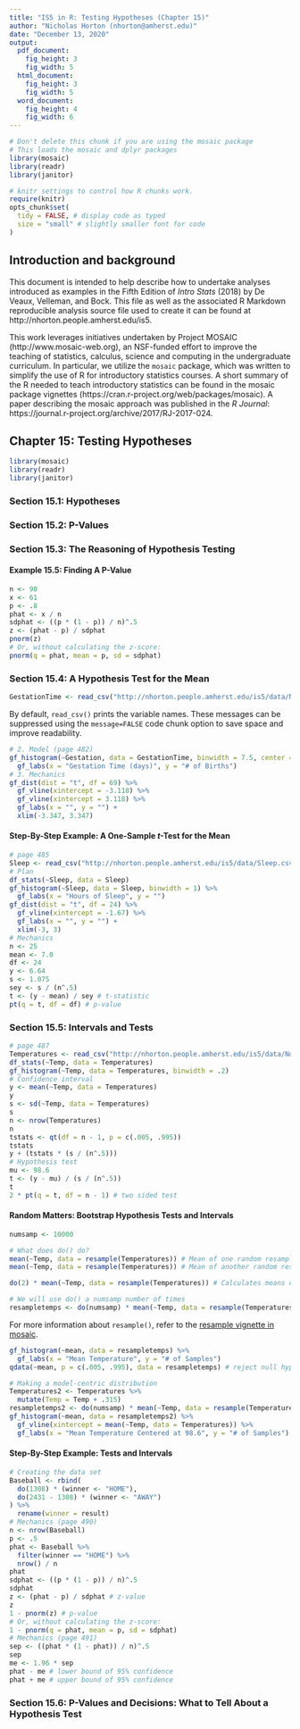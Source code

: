```yaml
---
title: "IS5 in R: Testing Hypotheses (Chapter 15)"
author: "Nicholas Horton (nhorton@amherst.edu)"
date: "December 13, 2020"
output: 
  pdf_document:
    fig_height: 3
    fig_width: 5
  html_document:
    fig_height: 3
    fig_width: 5
  word_document:
    fig_height: 4
    fig_width: 6
---
```



```r
# Don't delete this chunk if you are using the mosaic package
# This loads the mosaic and dplyr packages
library(mosaic)
library(readr)
library(janitor)
```

```r
# knitr settings to control how R chunks work.
require(knitr)
opts_chunk$set(
  tidy = FALSE, # display code as typed
  size = "small" # slightly smaller font for code
)
```

## Introduction and background 

This document is intended to help describe how to undertake analyses introduced as examples in the Fifth Edition of *Intro Stats* (2018) by De Veaux, Velleman, and Bock.
This file as well as the associated R Markdown reproducible analysis source file used to create it can be found at http://nhorton.people.amherst.edu/is5.

This work leverages initiatives undertaken by Project MOSAIC (http://www.mosaic-web.org), an NSF-funded effort to improve the teaching of statistics, calculus, science and computing in the undergraduate curriculum.
In particular, we utilize the `mosaic` package, which was written to simplify the use of R for introductory statistics courses.
A short summary of the R needed to teach introductory statistics can be found in the mosaic package vignettes (https://cran.r-project.org/web/packages/mosaic).
A paper describing the mosaic approach was published in the *R Journal*: https://journal.r-project.org/archive/2017/RJ-2017-024.

## Chapter 15: Testing Hypotheses

```r
library(mosaic)
library(readr)
library(janitor)
```   

### Section 15.1: Hypotheses

### Section 15.2: P-Values

### Section 15.3: The Reasoning of Hypothesis Testing

#### Example 15.5: Finding A P-Value

```r
n <- 90
x <- 61
p <- .8
phat <- x / n
sdphat <- ((p * (1 - p)) / n)^.5
z <- (phat - p) / sdphat
pnorm(z)
# Or, without calculating the z-score:
pnorm(q = phat, mean = p, sd = sdphat)
```

### Section 15.4: A Hypothesis Test for the Mean

```r
GestationTime <- read_csv("http://nhorton.people.amherst.edu/is5/data/Nashville.csv")
```

By default, `read_csv()` prints the variable names. These messages can be suppressed using the `message=FALSE` code chunk option to save space and improve readability.  

```r
# 2. Model (page 482)
gf_histogram(~Gestation, data = GestationTime, binwidth = 7.5, center = 3.75) %>%
  gf_labs(x = "Gestation Time (days)", y = "# of Births")
# 3. Mechanics
gf_dist(dist = "t", df = 69) %>%
  gf_vline(xintercept = -3.118) %>%
  gf_vline(xintercept = 3.118) %>%
  gf_labs(x = "", y = "") +
  xlim(-3.347, 3.347)
```

#### Step-By-Step Example: A One-Sample *t*-Test for the Mean

```r
# page 485
Sleep <- read_csv("http://nhorton.people.amherst.edu/is5/data/Sleep.csv")
# Plan
df_stats(~Sleep, data = Sleep)
gf_histogram(~Sleep, data = Sleep, binwidth = 1) %>%
  gf_labs(x = "Hours of Sleep", y = "")
gf_dist(dist = "t", df = 24) %>%
  gf_vline(xintercept = -1.67) %>%
  gf_labs(x = "", y = "") +
  xlim(-3, 3)
# Mechanics
n <- 25
mean <- 7.0
df <- 24
y <- 6.64
s <- 1.075
sey <- s / (n^.5)
t <- (y - mean) / sey # t-statistic
pt(q = t, df = df) # p-value
```

### Section 15.5: Intervals and Tests

```r
# page 487
Temperatures <- read_csv("http://nhorton.people.amherst.edu/is5/data/Normal_temperature.csv")
df_stats(~Temp, data = Temperatures)
gf_histogram(~Temp, data = Temperatures, binwidth = .2)
# Confidence interval
y <- mean(~Temp, data = Temperatures)
y
s <- sd(~Temp, data = Temperatures)
s
n <- nrow(Temperatures)
n
tstats <- qt(df = n - 1, p = c(.005, .995))
tstats
y + (tstats * (s / (n^.5)))
# Hypothesis test
mu <- 98.6
t <- (y - mu) / (s / (n^.5))
t
2 * pt(q = t, df = n - 1) # two sided test
```

#### Random Matters: Bootstrap Hypothesis Tests and Intervals

```r
numsamp <- 10000

# What does do() do?
mean(~Temp, data = resample(Temperatures)) # Mean of one random resample
mean(~Temp, data = resample(Temperatures)) # Mean of another random resample

do(2) * mean(~Temp, data = resample(Temperatures)) # Calculates means of two resamples

# We will use do() a numsamp number of times
resampletemps <- do(numsamp) * mean(~Temp, data = resample(Temperatures))
```

For more information about `resample()`, refer to the [resample vignette in mosaic](https://cran.r-project.org/web/packages/mosaic/vignettes/Resampling.pdf).  

```r
gf_histogram(~mean, data = resampletemps) %>%
  gf_labs(x = "Mean Temperature", y = "# of Samples")
qdata(~mean, p = c(.005, .995), data = resampletemps) # reject null hypothesis

# Making a model-centric distribution
Temperatures2 <- Temperatures %>%
  mutate(Temp = Temp + .315)
resampletemps2 <- do(numsamp) * mean(~Temp, data = resample(Temperatures2))
gf_histogram(~mean, data = resampletemps2) %>%
  gf_vline(xintercept = mean(~Temp, data = Temperatures)) %>%
  gf_labs(x = "Mean Temperature Centered at 98.6", y = "# of Samples")
```

#### Step-By-Step Example: Tests and Intervals

```r
# Creating the data set
Baseball <- rbind(
  do(1308) * (winner <- "HOME"),
  do(2431 - 1308) * (winner <- "AWAY")
) %>%
  rename(winner = result)
# Mechanics (page 490)
n <- nrow(Baseball)
p <- .5
phat <- Baseball %>%
  filter(winner == "HOME") %>%
  nrow() / n
phat
sdphat <- ((p * (1 - p)) / n)^.5
sdphat
z <- (phat - p) / sdphat # z-value
z
1 - pnorm(z) # p-value
# Or, without calculating the z-score:
1 - pnorm(q = phat, mean = p, sd = sdphat)
# Mechanics (page 491)
sep <- ((phat * (1 - phat)) / n)^.5
sep
me <- 1.96 * sep
phat - me # lower bound of 95% confidence
phat + me # upper bound of 95% confidence
```

### Section 15.6: P-Values and Decisions: What to Tell About a Hypothesis Test

